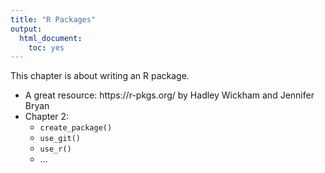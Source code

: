 ```yaml
---
title: "R Packages"
output: 
  html_document: 
    toc: yes
---
```


This chapter is about writing an R package.

- A great resource: https://r-pkgs.org/ by Hadley Wickham and Jennifer Bryan
- Chapter 2:
    - `create_package()`
    - `use_git()`
    - `use_r()`
    - ...
